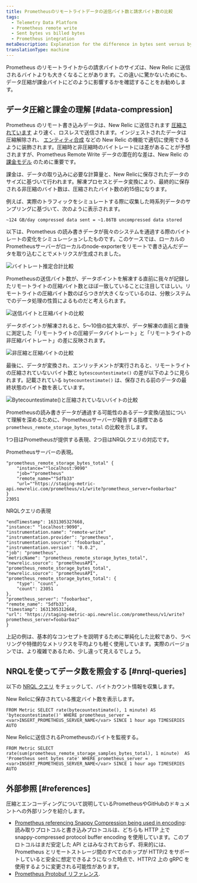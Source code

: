 ```yaml
---
title: Prometheusのリモートライトデータの送信バイト数と請求バイト数の比較
tags:
  - Telemetry Data Platform
  - Prometheus remote write
  - Sent bytes vs billed bytes
  - Prometheus integration
metaDescription: Explanation for the difference in bytes sent versus bytes stored and billed for Prometheus remote write data.
translationType: machine
---
```


Prometheus のリモートライトからの請求バイトのサイズは、New Relic に送信されるバイトよりも大きくなることがあります。この違いに驚かないためにも、データ圧縮が課金バイトにどのように影響するかを確認することをお勧めします。

## データ圧縮と課金の理解 [#data-compression]

Prometheus のリモート書き込みデータは、New Relic に送信されます [圧縮されています](https://prometheus.io/docs/prometheus/latest/storage/#remote-storage-integrations) より速く、ロスレスで送信されます。インジェストされたデータは圧縮解除され、 [エンティティ合成](/docs/new-relic-one/use-new-relic-one/core-concepts/what-entity-new-relic/#entity-synthesis) などの New Relic の機能で適切に使用できるように装飾されます。圧縮時と非圧縮時のバイトレートには差があることが予想されますが、Prometheus Remote Write データの潜在的な差は、New Relic の [課金モデル](/docs/accounts/accounts-billing/new-relic-one-pricing-billing/new-relic-one-pricing-billing/#usage-calculation) のために重要です。

課金は、データの取り込みに必要な計算量と、New Relicに保存されたデータのサイズに基づいて行われます。解凍プロセスとデータ変換により、最終的に保存される非圧縮のバイト数は、圧縮されたバイト数の約15倍になります。

例えば、実際のトラフィックをシミュレートする際に収集した時系列データのサンプリングに基づいて、次のように表示されます。

```
~124 GB/day compressed data sent = ~1.86TB uncompressed data stored
```

以下は、Prometheus の読み書きデータが我々のシステムを通過する際のバイトレートの変化をシミュレーションしたものです。このケースでは、ローカルのPrometheusサーバーがローカルのnode-exporterをリモートで書き込んだデータを取り込むことでメトリクスが生成されました。

![バイトレート推定合計比較](./images/byte-rate-estimate-total-comparison.png "バイトレート推定合計比較")

Prometheusの送信バイト数が、データポイントを解凍する直前に我々が記録したリモートライトの圧縮バイト数とほぼ一致していることに注目してほしい。リモートライトの圧縮バイト数のばらつきが大きくなっているのは、分散システムでのデータ処理の性質によるものだと考えられます。

![送信バイトと圧縮バイトの比較](./images/sent-vs-compressed-bytes-comparison.png "送信バイトと圧縮バイトの比較")

データポイントが解凍されると、5～10倍の拡大率が、データ解凍の直前と直後に測定した「リモートライトの圧縮データバイトレート」と「リモートライトの非圧縮バイトレート」の差に反映されます。

![非圧縮と圧縮バイトの比較](./images/uncompressed-vs-compressed-bytes-comparison.png "非圧縮と圧縮バイトの比較")

最後に、データが変換され、エンリッチメントが実行されると、リモートライトの圧縮されていないバイト数と `bytescountestimate()` の差が以下のように見られます。記載されている `bytecountestimate()` は、保存される前のデータの最終状態のバイト数を表しています。

![Bytecountestimate()と圧縮されていないバイトの比較](./images/bytecountestimate-vs-uncompressed-bytes-comparison.png "Bytecountestimate()と圧縮されていないバイトの比較")

Prometheusの読み書きデータが通過する可能性のあるデータ変換/追加について理解を深めるために、Prometheusサーバーが報告する指標である `prometheus_remote_storage_bytes_total` の比較を示します。

1つ目はPrometheusが提供する表現、2つ目はNRQLクエリの対応です。

Prometheusサーバーの表現。

```
"prometheus_remote_storage_bytes_total" {
	"instance=""localhost:9090"
	"job=""prometheus"
	"remote_name=""5dfb33"
	"url=""https://staging-metric-api.newrelic.com/prometheus/v1/write?prometheus_server=foobarbaz"
}
23051
```

NRQLクエリの表現

```
"endTimestamp": 1631305327668,
"instance:" "localhost:9090",
"instrumentation.name": "remote-write"
"instrumentation.provider": "prometheus",
"instrumentation.source": "foobarbaz",
"instrumentation.version": "0.0.2",
"job": "prometheus",
"metricName": "prometheus_remote_storage_bytes_total",
"newrelic.source": "prometheusAPI",
"prometheus_remote_storage_bytes_total",
"newrelic.source": "prometheusAPI",
"prometheus_remote_storage_bytes_total": {
	"type": "count",
	"count": 23051
},
"prometheus_server": "foobarbaz",
"remote_name": "5dfb33",
"timestamp": 1631305312668,
"url": "https://staging-metric-api.newrelic.com/prometheus/v1/write?prometheus_server=foobarbaz"
}
```

<Callout variant="tip">
  上記の例は、基本的なコンセプトを説明するために単純化した比較であり、ラベリングや特徴的なメトリクスを平均よりも軽く使用しています。実際のバージョンでは、より複雑であるため、少し違って見えるでしょう。
</Callout>

## NRQLを使ってデータ数を照会する [#nrql-queries]

以下の [NRQL クエリ](/docs/query-your-data/nrql-new-relic-query-language/get-started/introduction-nrql-new-relics-query-language/) をチェックして、バイトカウント情報を収集します。

New Relicに保存されている推定バイト数を表示します。

```
FROM Metric SELECT rate(bytecountestimate(), 1 minute) AS 'bytecountestimate()' WHERE prometheus_server = <var>INSERT_PROMETHEUS_SERVER_NAME</var> SINCE 1 hour ago TIMESERIES AUTO
```

New Relicに送信されるPrometheusのバイトを監視する。

```
FROM Metric SELECT rate(sum(prometheus_remote_storage_samples_bytes_total), 1 minute)  AS 'Prometheus sent bytes rate' WHERE prometheus_server = <var>INSERT_PROMETHEUS_SERVER_NAME</var> SINCE 1 hour ago TIMESERIES  AUTO 
```

## 外部参照 [#references]

圧縮とエンコーディングについて説明しているPrometheusやGitHubのドキュメントへの外部リンクを紹介します。

* [Prometheus referencing Snappy Compression being used in encoding](https://prometheus.io/docs/prometheus/latest/storage/#overview): 読み取りプロトコルと書き込みプロトコルは、どちらも HTTP 上で snappy-compressed protocol buffer encoding を使用しています。このプロトコルはまだ安定した API とはみなされておらず、将来的には、Prometheus とリモートストレージ間のすべてのホップが HTTP/2 をサポートしていると安全に想定できるようになった時点で、HTTP/2 上の gRPC を使用するように変更される可能性があります。
* [Prometheus Protobuf リファレンス](https://github.com/prometheus/prometheus/blob/main/prompb/types.proto#L58-L64).